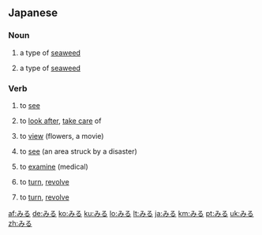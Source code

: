 ==Japanese==

===Noun===
{{ja-noun|h|rom=miru}}
# {{ja-def|海松}} a type of [[seaweed]]
# {{ja-def|水松}} a type of [[seaweed]]

===Verb===
{{ja-verb|h|rom=miru|type=2}}
# {{ja-def|見る}} to [[see]]
# {{ja-def|看る}} to [[look after]], [[take care]] of
# {{ja-def|観る}} to [[view]] (flowers, a movie)
# {{ja-def|視る}} to [[see]] (an area struck by a disaster)
# {{ja-def|診る}} to [[examine]] (medical)
# {{ja-def|回る}} to [[turn]], [[revolve]]
# {{ja-def|廻る}} to [[turn]], [[revolve]]

[[af:みる]]
[[de:みる]]
[[ko:みる]]
[[ku:みる]]
[[lo:みる]]
[[lt:みる]]
[[ja:みる]]
[[km:みる]]
[[pt:みる]]
[[uk:みる]]
[[zh:みる]]
